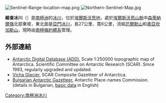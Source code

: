 {{coord|77|41|00|S|85|50|00|W|display=title}}

[[Image:Sentinel-Range-location-map.png|thumb]]
[[Image:Northern-Sentinel-Map.jpg|thumb]]

'''維查冰川'''（{{lang-en|Vicha Glacier}}）是[[南極洲|南極洲]]的[[冰川|冰川]]，位於[[埃爾斯沃思地|埃爾斯沃思地]]，處於[[埃爾斯沃思山脈|埃爾斯沃思山脈]]中[[森蒂納爾嶺|森蒂納爾嶺]]北部東坡，東北面是[[亞門冰川|亞門冰川]]，長27公里、寬6公里，流經[[厄爾默山|厄爾默山]]和[[奧亞坎加斯山|奧亞坎加斯山]]，現時由[[南極條約體系|南極條約體系]]管理。

==外部連結==
* [http://www.add.scar.org Antarctic Digital Database (ADD).] {{Wayback|url=http://www.add.scar.org/ |date=20170305000653 }} Scale 1:250000 topographic map of Antarctica. Scientific Committee on Antarctic Research (SCAR). Since 1993, regularly upgraded and updated.
* [http://data.aad.gov.au/aadc/gaz/scar/display_name.cfm?gaz_id=137820 Vicha Glacier.] {{Wayback|url=http://data.aad.gov.au/aadc/gaz/scar/display_name.cfm?gaz_id=137820 |date=20140203110026 }} SCAR Composite Gazetteer of Antarctica.
* [http://apcbg.org/gazet-bg.doc Bulgarian Antarctic Gazetteer.] {{Wayback|url=http://apcbg.org/gazet-bg.doc |date=20131012104624 }} Antarctic Place-names Commission. (details in Bulgarian, [http://apcbg.org/gazet.htm basic data] {{Wayback|url=http://apcbg.org/gazet.htm |date=20160304071225 }} in English)

{{DEFAULTSORT:Vicha Glacier}}
[[Category:南極洲冰川|Category:南極洲冰川]]


{{EllsworthLand-geo-stub}}